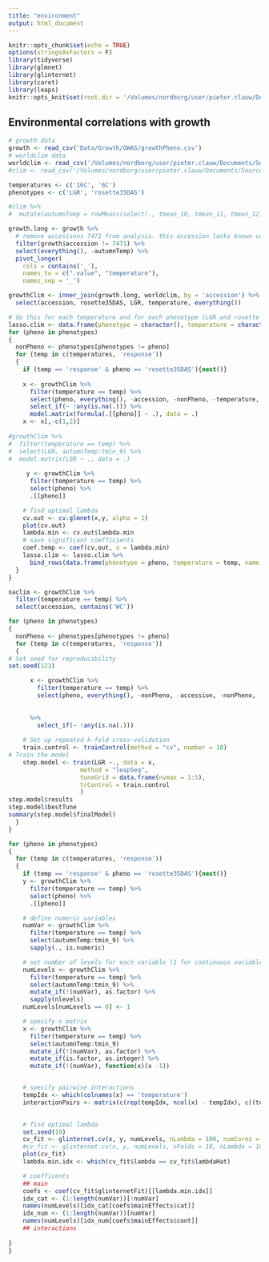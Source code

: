 ```yaml
---
title: "environment"
output: html_document
---
```


```r
knitr::opts_chunk$set(echo = TRUE)
options(stringsAsFactors = F)
library(tidyverse)
library(glmnet)
library(glinternet)
library(caret)
library(leaps)
knitr::opts_knit$set(root.dir = '/Volumes/nordborg/user/pieter.clauw/Documents/Experiments/UltimateQandD/')
```

## Environmental correlations with growth


```r
# growth data
growth <- read_csv('Data/Growth/GWAS/growthPheno.csv')
# worldclim data
worldclim <- read_csv('/Volumes/nordborg/user/pieter.clauw/Documents/Source/Accessions/2029_modified_MN_SH_wc2.0_30s_bilinear.csv')
#clim <- read_csv('/Volumes/nordborg/user/pieter.clauw/Documents/Source/Accessions/araclim.csv')
```
```r
temperatures <- c('16C', '6C')
phenotypes <- c('LGR', 'rosette35DAS')
```

```r
#clim %>%
#  mutate(autumnTemp = rowMeans(select(., tmean_10, tmean_11, tmean_12)))

growth.long <- growth %>%
  # remove accesisons 7471 from analysis. this accession lacks known coordinates
  filter(growth$accession != 7471) %>%
  select(everything(), -autumnTemp) %>%
  pivot_longer(
    cols = contains('_'),
    names_to = c(".value", "temperature"),
    names_sep = '_')

growthClim <- inner_join(growth.long, worldclim, by = 'accession') %>%
  select(accession, rosette35DAS, LGR, temperature, everything())
```



```r
# do this for each temperature and for each phenotype (LGR and rosette area)
lasso.clim <- data.frame(phenotype = character(), temperature = character(), name = character(), coefficient = numeric())
for (pheno in phenotypes)
{
  nonPheno <- phenotypes[phenotypes != pheno]
  for (temp in c(temperatures, 'response'))
  {
    if (temp == 'response' & pheno == 'rosette35DAS'){next()}
    
    x <- growthClim %>%
      filter(temperature == temp) %>%
      select(pheno, everything(), -accession, -nonPheno, -temperature, -longitude, -latitude) %>%
      select_if(~ !any(is.na(.))) %>%
      model.matrix(formula(.[[pheno]] ~ .), data = .)
    x <- x[,-c(1,2)]
    
#growthClim %>%
#  filter(temperature == temp) %>%
#  select(LGR, autumnTemp:tmin_9) %>%
#  model.matrix(LGR ~ ., data = .)
  
     y <- growthClim %>%
      filter(temperature == temp) %>%
      select(pheno) %>%
      .[[pheno]]

    # find optimal lambda
    cv.out <- cv.glmnet(x,y, alpha = 1)
    plot(cv.out)  
    lambda.min <- cv.out$lambda.min
    # save significant coefficients
    coef.temp <- coef(cv.out, s = lambda.min)
    lasso.clim <- lasso.clim %>%
      bind_rows(data.frame(phenotype = pheno, temperature = temp, name = coef.temp@Dimnames[[1]][coef.temp@i + 1], coefficient = coef.temp@x))  
  }
}
```

```r
naclim <- growthClim %>%
  filter(temperature == temp) %>%
  select(accession, contains('WC'))
```


```r
for (pheno in phenotypes)
{
  nonPheno <- phenotypes[phenotypes != pheno]
  for (temp in c(temperatures, 'response'))
  {
# Set seed for reproducibility
set.seed(123)

      x <- growthClim %>%
        filter(temperature == temp) %>%
        select(pheno, everything(), -nonPheno, -accession, -nonPheno, -temperature, -longitude, -latitude)
      
      
      %>%
        select_if(~ !any(is.na(.)))
    
    # Set up repeated k-fold cross-validation
    train.control <- trainControl(method = "cv", number = 10)
# Train the model
    step.model <- train(LGR ~., data = x,
                    method = "leapSeq", 
                    tuneGrid = data.frame(nvmax = 1:5),
                    trControl = train.control
                    )
step.model$results
step.model$bestTune
summary(step.model$finalModel)
  }
}
```





```r
for (pheno in phenotypes)
{
  for (temp in c(temperatures, 'response'))
  {
    if (temp == 'response' & pheno == 'rosette35DAS'){next()}
    y <- growthClim %>%
      filter(temperature == temp) %>%
      select(pheno) %>%
      .[[pheno]]

    # define numeric variables
    numVar <- growthClim %>%
      filter(temperature == temp) %>%
      select(autumnTemp:tmin_9) %>%
      sapply(., is.numeric)

    # set number of levels for each variable (1 for continuous variables)
    numLevels <- growthClim %>%
      filter(temperature == temp) %>%
      select(autumnTemp:tmin_9) %>%
      mutate_if(!(numVar), as.factor) %>%
      sapply(nlevels)
    numLevels[numLevels == 0] <- 1

    # specify x matrix
    x <- growthClim %>%
      filter(temperature == temp) %>%
      select(autumnTemp:tmin_9)
      mutate_if(!(numVar), as.factor) %>%
      mutate_if(is.factor, as.integer) %>%
      mutate_if(!(numVar), function(x)(x -1))


    # specify pairwise interactions
    tempIdx <- which(colnames(x) == 'temperature')
    interactionPairs <- matrix(c(rep(tempIdx, ncol(x) - tempIdx), c((tempIdx + 1):ncol(x))), ncol = 2)
  

    # find optimal lambda
    set.seed(19)
    cv_fit <- glinternet.cv(x, y, numLevels, nLambda = 100, numCores = 8)
    #cv_fit <- glinternet.cv(x, y, numLevels, nFolds = 10, nLambda = 10000)
    plot(cv_fit)
    lambda.min.idx <- which(cv_fit$lambda == cv_fit$lambdaHat)

    # coefficents
    ## main
    coefs <- coef(cv_fit$glinternetFit)[[lambda.min.idx]]
    idx_cat <- (1:length(numVar))[!numVar]
    names(numLevels)[idx_cat[coefs$mainEffects$cat]]
    idx_num <- (1:length(numVar))[numVar]
    names(numLevels)[idx_num[coefs$mainEffects$cont]]
    ## interactions
    
}
}
```

